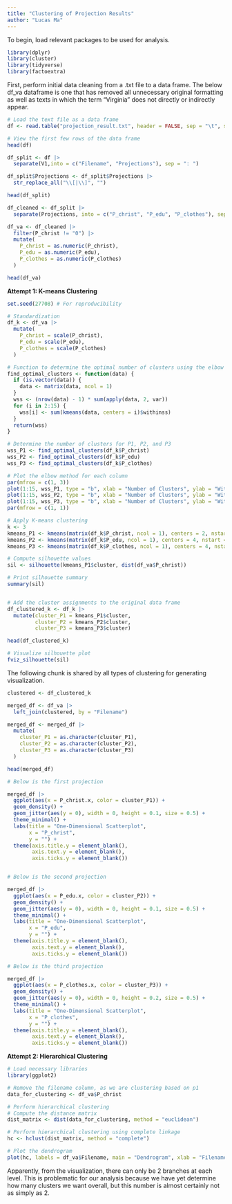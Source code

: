 ```yaml
---
title: "Clustering of Projection Results" 
author: "Lucas Ma"
---
```


To begin, load relevant packages to be used for analysis.

```r
library(dplyr)
library(cluster)
library(tidyverse)
library(factoextra)
```

First, perform initial data cleaning from a .txt file to a data frame. The below df_va dataframe is one that has removed all unnecessary original formatting as well as texts in which the term "Virginia" does not directly or indirectly appear.

```r



# Load the text file as a data frame
df <- read.table("projection_result.txt", header = FALSE, sep = "\t", stringsAsFactors = FALSE)

# View the first few rows of the data frame
head(df)

df_split <- df |> 
  separate(V1,into = c("Filename", "Projections"), sep = ": ")

df_split$Projections <- df_split$Projections |>
  str_replace_all("\\[|\\]", "")

head(df_split)

df_cleaned <- df_split |>
  separate(Projections, into = c("P_christ", "P_edu", "P_clothes"), sep = ", ") 

df_va <- df_cleaned |>
  filter(P_christ != "0") |>
  mutate(
    P_christ = as.numeric(P_christ),
    P_edu = as.numeric(P_edu),
    P_clothes = as.numeric(P_clothes)
  )

head(df_va)
```

**Attempt 1: K-means Clustering**

```r

set.seed(27708) # For reproducibility

# Standardization
df_k <- df_va |>
  mutate(
    P_christ = scale(P_christ),
    P_edu = scale(P_edu),
    P_clothes = scale(P_clothes)
  )

# Function to determine the optimal number of clusters using the elbow method
find_optimal_clusters <- function(data) {
  if (is.vector(data)) {
    data <- matrix(data, ncol = 1)
  }
  wss <- (nrow(data) - 1) * sum(apply(data, 2, var))
  for (i in 2:15) {
    wss[i] <- sum(kmeans(data, centers = i)$withinss)
  }
  return(wss)
}

# Determine the number of clusters for P1, P2, and P3
wss_P1 <- find_optimal_clusters(df_k$P_christ)
wss_P2 <- find_optimal_clusters(df_k$P_edu)
wss_P3 <- find_optimal_clusters(df_k$P_clothes)

# Plot the elbow method for each column
par(mfrow = c(1, 3))
plot(1:15, wss_P1, type = "b", xlab = "Number of Clusters", ylab = "Within groups sum of squares", main = "P1")
plot(1:15, wss_P2, type = "b", xlab = "Number of Clusters", ylab = "Within groups sum of squares", main = "P2")
plot(1:15, wss_P3, type = "b", xlab = "Number of Clusters", ylab = "Within groups sum of squares", main = "P3")
par(mfrow = c(1, 1))

# Apply K-means clustering
k <- 3
kmeans_P1 <- kmeans(matrix(df_k$P_christ, ncol = 1), centers = 2, nstart = 25)
kmeans_P2 <- kmeans(matrix(df_k$P_edu, ncol = 1), centers = 4, nstart = 25)
kmeans_P3 <- kmeans(matrix(df_k$P_clothes, ncol = 1), centers = 4, nstart = 25)

# Compute silhouette values
sil <- silhouette(kmeans_P1$cluster, dist(df_va$P_christ))

# Print silhouette summary
summary(sil)


# Add the cluster assignments to the original data frame
df_clustered_k <- df_k |> 
  mutate(cluster_P1 = kmeans_P1$cluster,
         cluster_P2 = kmeans_P2$cluster,
         cluster_P3 = kmeans_P3$cluster)

head(df_clustered_k)

# Visualize silhouette plot
fviz_silhouette(sil)
```

The following chunk is shared by all types of clustering for generating visualization.

```r

clustered <- df_clustered_k

merged_df <- df_va |>
  left_join(clustered, by = "Filename") 

merged_df <- merged_df |>
  mutate(
    cluster_P1 = as.character(cluster_P1),
    cluster_P2 = as.character(cluster_P2),
    cluster_P3 = as.character(cluster_P3)
  ) 

head(merged_df)

# Below is the first projection

merged_df |>
  ggplot(aes(x = P_christ.x, color = cluster_P1)) +  
  geom_density() +
  geom_jitter(aes(y = 0), width = 0, height = 0.1, size = 0.5) + 
  theme_minimal() +
  labs(title = "One-Dimensional Scatterplot",
       x = "P_christ",
       y = "") +
  theme(axis.title.y = element_blank(),  
        axis.text.y = element_blank(),   
        axis.ticks.y = element_blank())


# Below is the second projection

merged_df |>
  ggplot(aes(x = P_edu.x, color = cluster_P2)) +  
  geom_density() +
  geom_jitter(aes(y = 0), width = 0, height = 0.1, size = 0.5) + 
  theme_minimal() +
  labs(title = "One-Dimensional Scatterplot",
       x = "P_edu",
       y = "") +
  theme(axis.title.y = element_blank(),  
        axis.text.y = element_blank(),   
        axis.ticks.y = element_blank())

# Below is the third projection

merged_df |>
  ggplot(aes(x = P_clothes.x, color = cluster_P3)) +  
  geom_density() +
  geom_jitter(aes(y = 0), width = 0, height = 0.2, size = 0.5) + 
  theme_minimal() +
  labs(title = "One-Dimensional Scatterplot",
       x = "P_clothes",
       y = "") +
  theme(axis.title.y = element_blank(),  
        axis.text.y = element_blank(),   
        axis.ticks.y = element_blank())
```

**Attempt 2: Hierarchical Clustering**

```r
# Load necessary libraries
library(ggplot2)

# Remove the filename column, as we are clustering based on p1
data_for_clustering <- df_va$P_christ

# Perform hierarchical clustering
# Compute the distance matrix
dist_matrix <- dist(data_for_clustering, method = "euclidean")

# Perform hierarchical clustering using complete linkage
hc <- hclust(dist_matrix, method = "complete")

# Plot the dendrogram
plot(hc, labels = df_va$Filename, main = "Dendrogram", xlab = "Filename", sub = "", cex = 0.8)

```

Apparently, from the visualization, there can only be 2 branches at each level. This is problematic for our analysis because we have yet determine how many clusters we want overall, but this number is almost certainly not as simply as 2.
